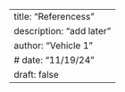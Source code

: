 ---
title: "Referencess"
description: "add later"
author: "Vehicle 1"
# date: "11/19/24"
draft: false
---